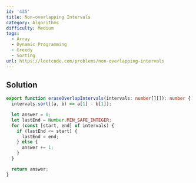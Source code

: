 ```yaml
---
id: '435'
title: Non-overlapping Intervals
category: Algorithms
difficulty: Medium
tags:
  - Array
  - Dynamic Programming
  - Greedy
  - Sorting
url: https://leetcode.com/problems/non-overlapping-intervals
---
```


## Solution

```typescript showLineNumbers
export function eraseOverlapIntervals(intervals: number[][]): number {
  intervals.sort((a, b) => a[1] - b[1]);

  let answer = 0;
  let lastEnd = Number.MIN_SAFE_INTEGER;
  for (const [start, end] of intervals) {
    if (lastEnd <= start) {
      lastEnd = end;
    } else {
      answer += 1;
    }
  }

  return answer;
}
```
